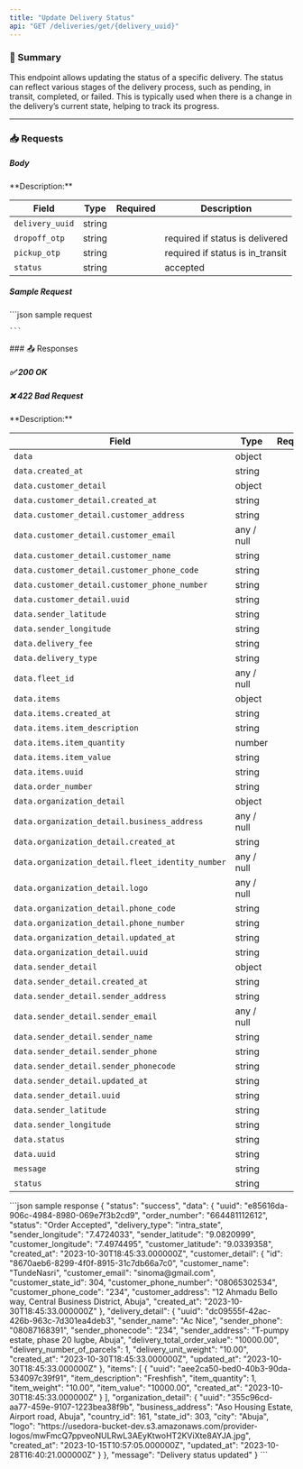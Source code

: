 ```yaml
---
title: "Update Delivery Status"
api: "GET /deliveries/get/{delivery_uuid}"
---
```


### 📝 Summary

This endpoint allows updating the status of a specific delivery. The status can reflect various stages of the delivery process, such as pending, in transit, completed, or failed. This is typically used when there is a change in the delivery’s current state, helping to track its progress.

---

### 📥 Requests
##### Body
<Expandable>
**Description:** 

| **Field**   | **Type** | **Required** | **Description**          |
|-------------|----------|-------------:|---------------------------|
| `delivery_uuid`   | string   |       |         |
| `dropoff_otp`      | string   |       |  required if status is delivered |
| `pickup_otp` | string   |        | required if status is in_transit |
| `status`    | string   |        | accepted | in_transit | delivered | cancelled |
</Expandable>

##### Sample Request
<Expandable>
    ```json sample request
    
    
    ```
</Expandable>
### 📤 Responses

##### ✅ 200 OK
##### ❌ 422 Bad Request

<Expandable>
**Description:** 

| **Field**   | **Type** | **Required** | **Description**          |
|-------------|----------|-------------:|---------------------------|
| `data`   | object   |     |           |
| `data.created_at`      | string   |        |                |
| `data.customer_detail` | object   |        |  |
| `data.customer_detail.created_at`    | string   |        |     |
| `data.customer_detail.customer_address`    | string   |        |     |
| `data.customer_detail.customer_email`    | any / null   |        |     |
| `data.customer_detail.customer_name`    | string   |        |     |
| `data.customer_detail.customer_phone_code`    | string   |        |     |
| `data.customer_detail.customer_phone_number`    | string   |        |     |
| `data.customer_detail.uuid`    | string   |        |     |
| `data.sender_latitude`    | string   |        |      |
| `data.sender_longitude`    | string   |        |      |
| `data.delivery_fee`    | string   |        |      |
| `data.delivery_type`    | string   |        |      |
| `data.fleet_id`    | any / null   |        |      |
| `data.items`    | object   |        |      |
| `data.items.created_at`    | string   |        |      |
| `data.items.item_description`    | string   |        |      |
| `data.items.item_quantity`    | number   |        |      |
| `data.items.item_value`    | string   |        |      |
| `data.items.uuid`    | string   |        |      |
| `data.order_number`    | string  |        |      |
| `data.organization_detail`    | object  |        |      |
| `data.organization_detail.business_address`    | any / null  |        |      |
| `data.organization_detail.created_at`    | string  |        |      |
| `data.organization_detail.fleet_identity_number`    | any / null  |        |      |
| `data.organization_detail.logo`    | any / null |        |      |
| `data.organization_detail.phone_code`    | string  |        |      |
| `data.organization_detail.phone_number`    | string  |        |      |
| `data.organization_detail.updated_at`    | string  |        |      |
| `data.organization_detail.uuid`    | string  |        |      |
| `data.sender_detail`    | object  |        |      |
| `data.sender_detail.created_at`    | string   |        |      |
| `data.sender_detail.sender_address`    | string   |        |      |
| `data.sender_detail.sender_email`    | any / null   |        |      |
| `data.sender_detail.sender_name`    | string  |        |      |
| `data.sender_detail.sender_phone`    | string   |        |      |
| `data.sender_detail.sender_phonecode`    | string   |        |      |
| `data.sender_detail.updated_at`    | string   |        |      |
| `data.sender_detail.uuid`    | string   |        |      |
| `data.sender_latitude`    | string   |        |      |
| `data.sender_longitude`    | string   |        |      |
| `data.status`    | string   |        |      |
| `data.uuid`    | string   |        |      |
| `message`    | string   |        |      |
| `status`    | string   |        |      |
</Expandable>

<ResponseExample>
    ```json sample response
    {
    "status": "success",
    "data": {
        "uuid": "e85616da-906c-4984-8980-069e7f3b2cd9",
        "order_number": "664481112612",
        "status": "Order Accepted",
        "delivery_type": "intra_state",
        "sender_longitude": "7.4724033",
        "sender_latitude": "9.0820999",
        "customer_longitude": "7.4974495",
        "customer_latitude": "9.0339358",
        "created_at": "2023-10-30T18:45:33.000000Z",
        "customer_detail": {
            "id": "8670aeb6-8299-4f0f-8915-31c7db66a7c0",
            "customer_name": "TundeNasri",
            "customer_email": "sinoma@gmail.com",
            "customer_state_id": 304,
            "customer_phone_number": "08065302534",
            "customer_phone_code": "234",
            "customer_address": "12 Ahmadu Bello way, Central Business District, Abuja",
            "created_at": "2023-10-30T18:45:33.000000Z"
        },
        "delivery_detail": {
            "uuid": "dc09555f-42ac-426b-963c-7d301ea4deb3",
            "sender_name": "Ac Nice",
            "sender_phone": "08087168391",
            "sender_phonecode": "234",
            "sender_address": "T-pumpy estate, phase 20 lugbe, Abuja",
            "delivery_total_order_value": "10000.00",
            "delivery_number_of_parcels": 1,
            "delivery_unit_weight": "10.00",
            "created_at": "2023-10-30T18:45:33.000000Z",
            "updated_at": "2023-10-30T18:45:33.000000Z"
        },
        "items": [
            {
                "uuid": "aee2ca50-bed0-40b3-90da-534097c39f91",
                "item_description": "Freshfish",
                "item_quantity": 1,
                "item_weight": "10.00",
                "item_value": "10000.00",
                "created_at": "2023-10-30T18:45:33.000000Z"
            }
        ],
        "organization_detail": {
            "uuid": "355c96cd-aa77-459e-9107-1223bea38f9b",
            "business_address": "Aso Housing Estate, Airport road, Abuja",
            "country_id": 161,
            "state_id": 303,
            "city": "Abuja",
            "logo": "https://usedora-bucket-dev.s3.amazonaws.com/provider-logos/mwFmcQ7ppveoNULRwL3AEyKtwoHT2KViXte8AYJA.jpg",
            "created_at": "2023-10-15T10:57:05.000000Z",
            "updated_at": "2023-10-28T16:40:21.000000Z"
        }
    },
    "message": "Delivery status updated"
}
    ```
</ResponseExample>
